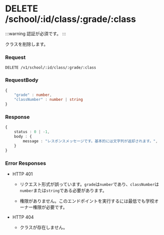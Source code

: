 # DELETE /school/:id/class/:grade/:class

:::warning
認証が必須です。
:::

クラスを削除します。

### Request

```http
DELETE /v1/school/:id/class/:grade/:class
```

### RequestBody

```ts
{
    "grade" : number,
    "classNumber" : number | string
}
```

### Response

```ts
{
    status : 0 | -1,
    body : {
        message : "レスポンスメッセージです。基本的には文字列が返却されます。",
    }
}
```

### Error Responses

- HTTP 401

  - リクエスト形式が誤っています。`grade`は`number`であり、`classNumber`は`number`または`string`である必要があります。

  - 権限がありません。このエンドポイントを実行するには最低でも学校オーナー権限が必要です。

- HTTP 404

  - クラスが存在しません。